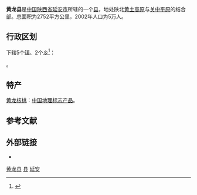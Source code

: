 {{Infobox China County
|Belong = [[陕西省|陕西省]][[延安市|延安市]]
}}

'''黄龙县'''是[[中国|中国]][[陕西省|陕西省]][[延安市|延安市]]所辖的一个[[县|县]]，地处陕北[[黄土高原|黄土高原]]与[[关中平原|关中平原]]的结合部。总面积为2752平方公里，2002年人口为5万人。

== 行政区划 ==
{{PAGENAMEBASE}}下辖5个[[行政建制镇|镇]]、2个[[乡_(中华人民共和国)|乡]]<ref>{{PRC admin/ref sgc|61/06/31}}</ref>：

{{PRC admin/children|61/06/31}}。

==特产==
[[黄龙核桃|黄龙核桃]]：[[中国地理标志产品|中国地理标志产品]]。

== 参考文献 ==
{{reflist}}

== 外部链接 ==
* {{Official website|http://www.hlx.gov.cn/|name=黄龙县人民政府}}

{{黄龙县行政区划}}
{{延安市行政区划}}
{{陕西行政区划}}
{{延安市}}

[[Category:黄龙县|]]
[[Category:延安区县|县]]
[[Category:陕西省县份|延安]]